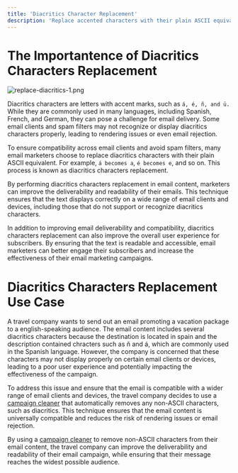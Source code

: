 ```yaml
---
title: 'Diacritics Character Replacement'
description: 'Replace accented characters with their plain ASCII equivalent to ensure compatibility across email clients and avoid spam filters.'
---
```


# The Importantence of Diacritics Characters Replacement
![replace-diacritics-1.png](/images/replace-diacritics-1.png)

Diacritics characters are letters with accent marks, such as `á, é, ñ, and ü.` While they are commonly used in many languages, including Spanish, French, and German, they can pose a challenge for email delivery. Some email clients and spam filters may not recognize or display diacritics characters properly, leading to rendering issues or even email rejection.

To ensure compatibility across email clients and avoid spam filters, many email marketers choose to replace diacritics characters with their plain ASCII equivalent. For example, `á becomes a`, `é becomes e`, and so on. This process is known as diacritics characters replacement.

By performing diacritics characters replacement in email content, marketers can improve the deliverability and readability of their emails. This technique ensures that the text displays correctly on a wide range of email clients and devices, including those that do not support or recognize diacritics characters.

In addition to improving email deliverability and compatibility, diacritics characters replacement can also improve the overall user experience for subscribers. By ensuring that the text is readable and accessible, email marketers can better engage their subscribers and increase the effectiveness of their email marketing campaigns.

# Diacritics Characters Replacement Use Case

<Note>
A travel company wants to send out an email promoting a vacation package to a english-speaking audience. The email content includes several diacritics characters because the destination is located in spain and the description contained chracters such as ñ and á, which are commonly used in the Spanish language. However, the company is concerned that these characters may not display properly on certain email clients or devices, leading to a poor user experience and potentially impacting the effectiveness of the campaign.
 
To address this issue and ensure that the email is compatible with a wider range of email clients and devices, the travel company decides to use a [campaign cleaner](https://campaigncleaner.com)  that automatically removes any non-ASCII characters, such as diacritics. This technique ensures that the email content is universally compatible and reduces the risk of rendering issues or email rejection.
 
By using a [campaign cleaner](https://campaigncleaner.com)  to remove non-ASCII characters from their email content, the travel company can improve the deliverability and readability of their email campaign, while ensuring that their message reaches the widest possible audience.
</Note>
